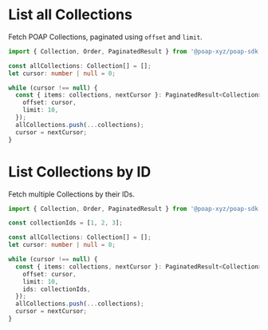 # List all Collections

Fetch POAP Collections, paginated using `offset` and `limit`.

```typescript
import { Collection, Order, PaginatedResult } from '@poap-xyz/poap-sdk';

const allCollections: Collection[] = [];
let cursor: number | null = 0;

while (cursor !== null) {
  const { items: collections, nextCursor }: PaginatedResult<Collection> = await client.list({
    offset: cursor,
    limit: 10,
  });
  allCollections.push(...collections);
  cursor = nextCursor;
}
```

# List Collections by ID

Fetch multiple Collections by their IDs.

```typescript
import { Collection, Order, PaginatedResult } from '@poap-xyz/poap-sdk';

const collectionIds = [1, 2, 3];

const allCollections: Collection[] = [];
let cursor: number | null = 0;

while (cursor !== null) {
  const { items: collections, nextCursor }: PaginatedResult<Collection> = await client.list({
    offset: cursor,
    limit: 10,
    ids: collectionIds,
  });
  allCollections.push(...collections);
  cursor = nextCursor;
}
```
